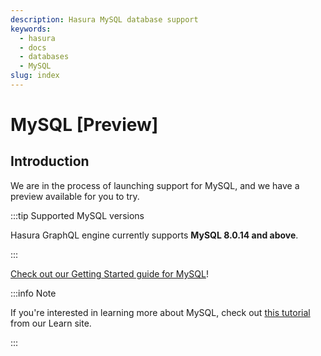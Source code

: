 ```yaml
---
description: Hasura MySQL database support
keywords:
  - hasura
  - docs
  - databases
  - MySQL
slug: index
---
```


# MySQL [Preview]

## Introduction

We are in the process of launching support for MySQL, and we have a preview available for you to try.

:::tip Supported MySQL versions

Hasura GraphQL engine currently supports **MySQL 8.0.14 and above**.

:::

[Check out our Getting Started guide for MySQL](/databases/mysql/getting-started.mdx)!

:::info Note

If you're interested in learning more about MySQL, check out
[this tutorial](https://hasura.io/learn/database/mysql/introduction/) from our Learn site.

:::
